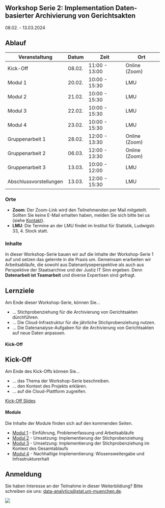 ## Workshop Serie 2: Implementation Daten-basierter Archivierung von Gerichtsakten {.unnumbered}

08.02. - 13.03.2024


## Ablauf

| Veranstaltung      | Datum      | Zeit        | Ort |
|--------------------|------------|-------------|-------------|
| Kick-Off           | 08.02.     | 11:00 - 13:00| Online (Zoom) |
| Modul 1            | 20.02.     | 10:00 - 15:30| LMU |
| Modul 2            | 21.02.     | 10:00 - 15:30| LMU |
| Modul 3            | 22.02.     | 10:00 - 15:30| LMU |
| Modul 4            | 23.02.     | 10:00 - 15:30| LMU |
| Gruppenarbeit 1    | 28.02.     | 12:00 - 13:30| Online (Zoom) |
| Gruppenarbeit 2    | 06.03.     | 12:00 - 13:30| Online (Zoom) |
| Gruppenarbeit 3    | 13.03.     | 10:00 - 12:00| LMU |
| Abschlussvorstellungen  | 13.03.     | 12:00 - 15:30| LMU |

### Orte

- **Zoom**: Der Zoom-Link wird den Teilnehmenden per Mail mitgeteilt. Sollten Sie keine E-Mail erhalten haben, melden Sie sich bitte bei us (siehe [Kontakt](kontakt.html)).
- **LMU**: Die Termine an der LMU findet im Institut für Statistik, Ludwigstr. 33, 4. Stock statt.


### Inhalte

In dieser Workshop-Serie bauen wir auf die Inhalte der Workshop-Serie 1 auf
und setzen das gelernte in die Praxis um. Gemeinsam erarbeiten wir Arbeitsabläufe,
die sowohl aus Datenanlyseperspektive als auch aus Perspektive der Staatsarchive
und der Justiz IT Sinn ergeben. 
Denn **Datenarbeit ist Teamarbeit** und diverse Expertisen sind gefragt.


::: {.callout-tip}
## Lernziele
Am Ende dieser Workshop-Serie, können Sie...

* ... Stichprobenziehung für die Archivierung von Gerichtsakten dürchführen.
* ... Die Cloud-Infrastruktur für die jährliche Stichprobenziehung nutzen.
* ... Die Datenanalyse-Aufgaben für die Archivierung von Gerichtsakten auf neue Daten anpassen.

:::


#### Kick-Off
::: {.callout-tip}
## Kick-Off

Am Ende des Kick-Offs können Sie...

* ... das Thema der Workshop-Serie beschreiben.
* ... den Kontext des Projekts erklären.
* ... auf die Cloud-Plattform zugreifen.

:::


[Kick-Off Slides](https://drive.google.com/file/d/1p-61QzQCNSZMvAYd8jllf1QNmdKhPBur/view?usp=drive_link)

#### Module
Die Inhalte der Module finden sich auf den kommenden Seiten.

* [Modul 1](WS2_Modul_1.html) - Einführung, Problemerfassung und Arbeitsabläufe
* [Modul 2](WS2_Modul_2.html) - Umsetzung: Implementierung der Stichprobenziehung
* [Modul 3](WS2_Modul_3.html) - Umsetzung: Implementierung der Stichprobenziehung im Kontext des Gesamtablaufs
* [Modul 4](WS2_Modul_4.html) - Nachhaltige Implementierung: Wissensweitergabe und Infrastrukturerhalt

## Anmeldung
Sie haben Interesse an der Teilnahme in dieser Weiterbildiung? Bitte schreiben sie uns: [data-analytics@stat.uni-muenchen.de](mailto:data-analytics@stat.uni-muenchen.de).

![](icons/Logos.png) 
